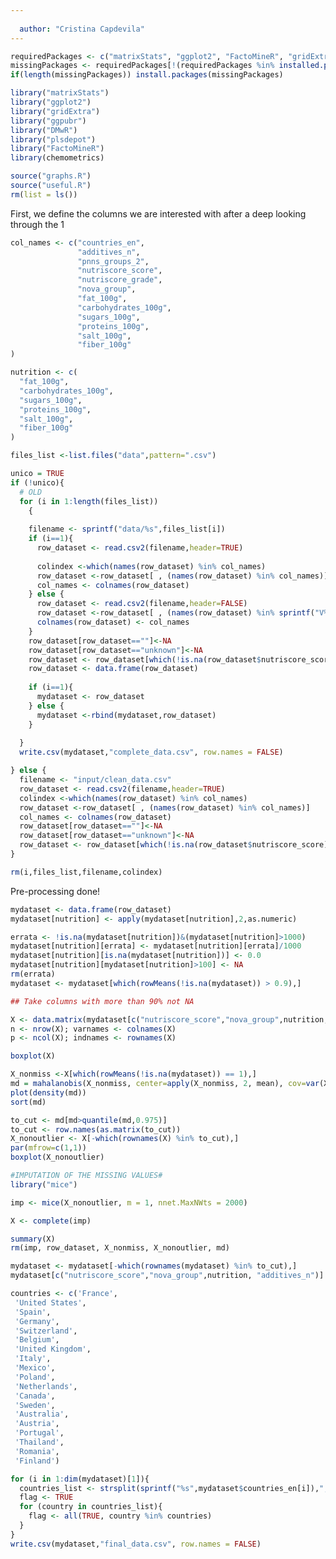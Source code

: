 ```yaml
---
  
  author: "Cristina Capdevila"
---
```

  
```r
requiredPackages <- c("matrixStats", "ggplot2", "FactoMineR", "gridExtra", "ggpubr","DMwR", "plsdepot")
missingPackages <- requiredPackages[!(requiredPackages %in% installed.packages()[,"Package"])]
if(length(missingPackages)) install.packages(missingPackages)

library("matrixStats")
library("ggplot2")
library("gridExtra")
library("ggpubr")
library("DMwR")
library("plsdepot")
library("FactoMineR")
library(chemometrics)

source("graphs.R")
source("useful.R")
rm(list = ls())
```
First, we define the columns we are interested with after a deep looking through the 1
```r
col_names <- c("countries_en",
               "additives_n",
               "pnns_groups_2",
               "nutriscore_score",
               "nutriscore_grade",
               "nova_group",
               "fat_100g",
               "carbohydrates_100g",
               "sugars_100g",
               "proteins_100g",
               "salt_100g",
               "fiber_100g"
)

nutrition <- c(
  "fat_100g",
  "carbohydrates_100g",
  "sugars_100g",
  "proteins_100g",
  "salt_100g",
  "fiber_100g"
)

files_list <-list.files("data",pattern=".csv")

unico = TRUE
if (!unico){
  # OLD 
  for (i in 1:length(files_list)) 
    {
  
    filename <- sprintf("data/%s",files_list[i])
    if (i==1){
      row_dataset <- read.csv2(filename,header=TRUE)
  
      colindex <-which(names(row_dataset) %in% col_names)
      row_dataset <-row_dataset[ , (names(row_dataset) %in% col_names)]
      col_names <- colnames(row_dataset)  
    } else {
      row_dataset <- read.csv2(filename,header=FALSE)
      row_dataset <-row_dataset[ , (names(row_dataset) %in% sprintf("V%d",colindex))]
      colnames(row_dataset) <- col_names
    }
    row_dataset[row_dataset==""]<-NA
    row_dataset[row_dataset=="unknown"]<-NA  
    row_dataset <- row_dataset[which(!is.na(row_dataset$nutriscore_score)),]
    row_dataset <- data.frame(row_dataset)
  
    if (i==1){
      mydataset <- row_dataset
    } else {
      mydataset <-rbind(mydataset,row_dataset)
    }
    
  }
  write.csv(mydataset,"complete_data.csv", row.names = FALSE)

} else {
  filename <- "input/clean_data.csv"
  row_dataset <- read.csv2(filename,header=TRUE)
  colindex <-which(names(row_dataset) %in% col_names)
  row_dataset <-row_dataset[ , (names(row_dataset) %in% col_names)]
  col_names <- colnames(row_dataset) 
  row_dataset[row_dataset==""]<-NA
  row_dataset[row_dataset=="unknown"]<-NA  
  row_dataset <- row_dataset[which(!is.na(row_dataset$nutriscore_score)),]
}

rm(i,files_list,filename,colindex)
```

Pre-processing done!

```r
mydataset <- data.frame(row_dataset)
mydataset[nutrition] <- apply(mydataset[nutrition],2,as.numeric)

errata <- !is.na(mydataset[nutrition])&(mydataset[nutrition]>1000)
mydataset[nutrition][errata] <- mydataset[nutrition][errata]/1000
mydataset[nutrition][is.na(mydataset[nutrition])] <- 0.0
mydataset[nutrition][mydataset[nutrition]>100] <- NA
rm(errata)
mydataset <- mydataset[which(rowMeans(!is.na(mydataset)) > 0.9),]


```


```r
## Take columns with more than 90% not NA 

X <- data.matrix(mydataset[c("nutriscore_score","nova_group",nutrition, "additives_n")])
n <- nrow(X); varnames <- colnames(X)
p <- ncol(X); indnames <- rownames(X)

boxplot(X)

```

```r
X_nonmiss <-X[which(rowMeans(!is.na(mydataset)) == 1),]
md = mahalanobis(X_nonmiss, center=apply(X_nonmiss, 2, mean), cov=var(X_nonmiss))
plot(density(md))
sort(md)

to_cut <- md[md>quantile(md,0.975)]
to_cut <- row.names(as.matrix(to_cut))
X_nonoutlier <- X[-which(rownames(X) %in% to_cut),]
par(mfrow=c(1,1))
boxplot(X_nonoutlier)
```
```r
#IMPUTATION OF THE MISSING VALUES#
library("mice")

imp <- mice(X_nonoutlier, m = 1, nnet.MaxNWts = 2000)

X <- complete(imp)

summary(X)
rm(imp, row_dataset, X_nonmiss, X_nonoutlier, md)
```

```r
mydataset <- mydataset[-which(rownames(mydataset) %in% to_cut),]
mydataset[c("nutriscore_score","nova_group",nutrition, "additives_n")] <- X
```

```r

countries <- c('France',
 'United States',
 'Spain',
 'Germany',
 'Switzerland',
 'Belgium',
 'United Kingdom',
 'Italy',
 'Mexico',
 'Poland',
 'Netherlands',
 'Canada',
 'Sweden',
 'Australia',
 'Austria',
 'Portugal',
 'Thailand',
 'Romania',
 'Finland')

for (i in 1:dim(mydataset)[1]){
  countries_list <- strsplit(sprintf("%s",mydataset$countries_en[i]),",")
  flag <- TRUE
  for (country in countries_list){
    flag <- all(TRUE, country %in% countries)
  }
}
write.csv(mydataset,"final_data.csv", row.names = FALSE)

```
